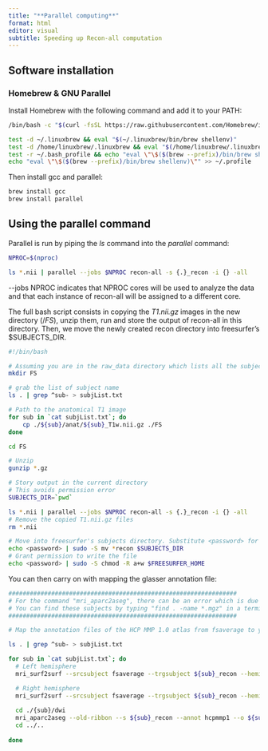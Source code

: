 ```yaml
---
title: "**Parallel computing**"
format: html
editor: visual
subtitle: Speeding up Recon-all computation
---
```


## Software installation

### Homebrew & GNU Parallel

Install Homebrew with the following command and add it to your PATH:

``` bash
/bin/bash -c "$(curl -fsSL https://raw.githubusercontent.com/Homebrew/install/HEAD/install.sh)"

test -d ~/.linuxbrew && eval "$(~/.linuxbrew/bin/brew shellenv)"
test -d /home/linuxbrew/.linuxbrew && eval "$(/home/linuxbrew/.linuxbrew/bin/brew shellenv)"
test -r ~/.bash_profile && echo "eval \"\$($(brew --prefix)/bin/brew shellenv)\"" >> ~/.bash_profile
echo "eval \"\$($(brew --prefix)/bin/brew shellenv)\"" >> ~/.profile
```

Then install gcc and parallel:

``` bash
brew install gcc
brew install parallel
```

## Using the parallel command

Parallel is run by piping the *ls* command into the *parallel* command:

``` bash
NPROC=$(nproc)

ls *.nii | parallel --jobs $NPROC recon-all -s {.}_recon -i {} -all
```

\--jobs NPROC indicates that NPROC cores will be used to analyze the data and that each instance of recon-all will be assigned to a different core.

The full bash script consists in copying the *T1.nii.gz* images in the new directory (/*FS*), unzip them, run and store the output of recon-all in this directory. Then, we move the newly created recon directory into freesurfer's \$SUBJECTS_DIR.

``` bash
#!/bin/bash

# Assuming you are in the raw_data directory which lists all the subjects folders
mkdir FS

# grab the list of subject name
ls . | grep ^sub- > subjList.txt

# Path to the anatomical T1 image
for sub in `cat subjList.txt`; do
    cp ./${sub}/anat/${sub}_T1w.nii.gz ./FS
done

cd FS

# Unzip
gunzip *.gz

# Story output in the current directory
# This avoids permission error
SUBJECTS_DIR=`pwd`

ls *.nii | parallel --jobs $NPROC recon-all -s {.}_recon -i {} -all
# Remove the copied T1.nii.gz files
rm *.nii

# Move into freesurfer's subjects directory. Substitute <password> for your UNIX password
echo <password> | sudo -S mv *recon $SUBJECTS_DIR
# Grant permission to write the file
echo <password> | sudo -S chmod -R a+w $FREESURFER_HOME
```

You can then carry on with mapping the glasser annotation file:

``` bash
################################################################
# For the command "mri_aparc2aseg", there can be an error which is due to the way multithreading is handled. Just rerun the command manually for the subjects which did not have an output hcpmmp1.mgz
# You can find these subjects by typing "find . -name *.mgz" in a terminal in the directory that contains all your subjects folders
################################################################

# Map the annotation files of the HCP MMP 1.0 atlas from fsaverage to you rsubject for both hemispheres:

ls . | grep ^sub- > subjList.txt

for sub in `cat subjList.txt`; do
  # Left hemisphere
  mri_surf2surf --srcsubject fsaverage --trgsubject ${sub}_recon --hemi lh --sval-annot $SUBJECTS_DIR/fsaverage/label/lh.hcpmmp1.annot --tval $SUBJECTS_DIR/${sub}_T1w_recon/label/lh.hcpmmp1.annot

  # Right hemisphere
  mri_surf2surf --srcsubject fsaverage --trgsubject ${sub}_recon --hemi rh --sval-annot $SUBJECTS_DIR/fsaverage/label/rh.hcpmmp1.annot --tval $SUBJECTS_DIR/${sub}_T1w_recon/label/rh.hcpmmp1.annot
  
  cd ./{sub}/dwi
  mri_aparc2aseg --old-ribbon --s ${sub}_recon --annot hcpmmp1 --o ${sub}/dwi/hcpmmp1.mgz --nthreads $NPROC/2
  cd ../..
  
done
```
